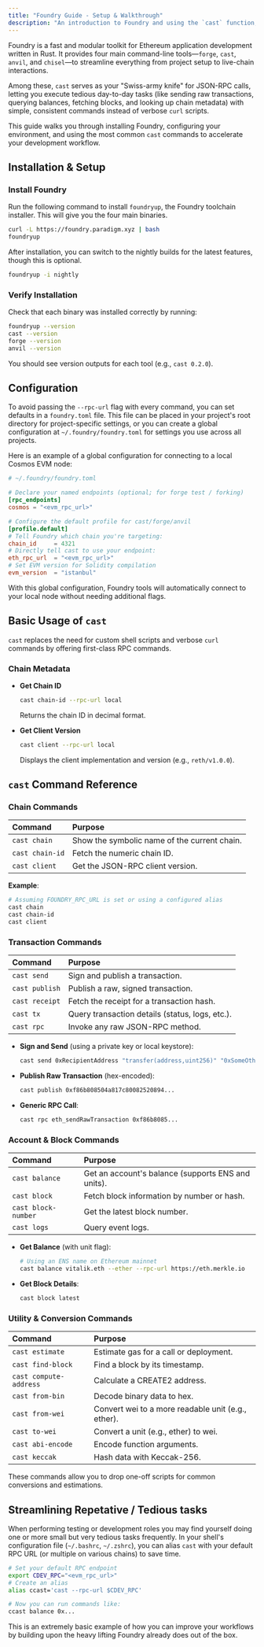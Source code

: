 ```yaml
---
title: "Foundry Guide - Setup & Walkthrough"
description: "An introduction to Foundry and using the `cast` function, replacing complex scripts that may otherwise require multiple rpc calls and other functions in between with a single command."
---
```


Foundry is a fast and modular toolkit for Ethereum application development written in Rust. It provides four main command-line tools—`forge`, `cast`, `anvil`, and `chisel`—to streamline everything from project setup to live-chain interactions.

Among these, `cast` serves as your "Swiss-army knife" for JSON-RPC calls, letting you execute tedious day-to-day tasks (like sending raw transactions, querying balances, fetching blocks, and looking up chain metadata) with simple, consistent commands instead of verbose `curl` scripts.

This guide walks you through installing Foundry, configuring your environment, and using the most common `cast` commands to accelerate your development workflow.

## Installation & Setup

### Install Foundry

Run the following command to install `foundryup`, the Foundry toolchain installer. This will give you the four main binaries.

```bash lines
curl -L https://foundry.paradigm.xyz | bash
foundryup
```

After installation, you can switch to the nightly builds for the latest features, though this is optional.

```bash lines
foundryup -i nightly
```

### Verify Installation

Check that each binary was installed correctly by running:

```bash lines expandable
foundryup --version
cast --version
forge --version
anvil --version
```

You should see version outputs for each tool (e.g., `cast 0.2.0`).

## Configuration

To avoid passing the `--rpc-url` flag with every command, you can set defaults in a `foundry.toml` file. This file can be placed in your project's root directory for project-specific settings, or you can create a global configuration at `~/.foundry/foundry.toml` for settings you use across all projects.

Here is an example of a global configuration for connecting to a local Cosmos EVM node:

```toml title="~/.foundry/foundry.toml" lines expandable
# ~/.foundry/foundry.toml

# Declare your named endpoints (optional; for forge test / forking)
[rpc_endpoints]
cosmos = "<evm_rpc_url>"

# Configure the default profile for cast/forge/anvil
[profile.default]
# Tell Foundry which chain you're targeting:
chain_id     = 4321
# Directly tell cast to use your endpoint:
eth_rpc_url  = "<evm_rpc_url>"
# Set EVM version for Solidity compilation
evm_version  = "istanbul"
```

With this global configuration, Foundry tools will automatically connect to your local node without needing additional flags.

## Basic Usage of `cast`

`cast` replaces the need for custom shell scripts and verbose `curl` commands by offering first-class RPC commands.

### Chain Metadata

- **Get Chain ID**
  ```bash lines
  cast chain-id --rpc-url local
  ```
  Returns the chain ID in decimal format.

- **Get Client Version**
  ```bash lines
  cast client --rpc-url local
  ```
  Displays the client implementation and version (e.g., `reth/v1.0.0`).

## `cast` Command Reference

### Chain Commands

| Command | Purpose |
| :--- | :--- |
| `cast chain` | Show the symbolic name of the current chain. |
| `cast chain-id` | Fetch the numeric chain ID. |
| `cast client` | Get the JSON-RPC client version. |

**Example**:
```bash lines
# Assuming FOUNDRY_RPC_URL is set or using a configured alias
cast chain
cast chain-id
cast client
```

### Transaction Commands

| Command | Purpose |
| :--- | :--- |
| `cast send` | Sign and publish a transaction. |
| `cast publish` | Publish a raw, signed transaction. |
| `cast receipt` | Fetch the receipt for a transaction hash. |
| `cast tx` | Query transaction details (status, logs, etc.). |
| `cast rpc` | Invoke any raw JSON-RPC method. |

- **Sign and Send** (using a private key or local keystore):
  ```bash lines
  cast send 0xRecipientAddress "transfer(address,uint256)" "0xSomeOtherAddress,100" --private-key $YOUR_PK
  ```

- **Publish Raw Transaction** (hex-encoded):
  ```bash lines
  cast publish 0xf86b808504a817c80082520894...
  ```

- **Generic RPC Call**:
  ```bash lines
  cast rpc eth_sendRawTransaction 0xf86b8085...
  ```

### Account & Block Commands

| Command | Purpose |
| :--- | :--- |
| `cast balance` | Get an account's balance (supports ENS and units). |
| `cast block` | Fetch block information by number or hash. |
| `cast block-number`| Get the latest block number. |
| `cast logs` | Query event logs. |

- **Get Balance** (with unit flag):
  ```bash lines
  # Using an ENS name on Ethereum mainnet
  cast balance vitalik.eth --ether --rpc-url https://eth.merkle.io
  ```

- **Get Block Details**:
  ```bash lines
  cast block latest
  ```

### Utility & Conversion Commands

| Command | Purpose |
| :--- | :--- |
| `cast estimate` | Estimate gas for a call or deployment. |
| `cast find-block` | Find a block by its timestamp. |
| `cast compute-address`| Calculate a CREATE2 address. |
| `cast from-bin` | Decode binary data to hex. |
| `cast from-wei` | Convert wei to a more readable unit (e.g., ether). |
| `cast to-wei` | Convert a unit (e.g., ether) to wei. |
| `cast abi-encode` | Encode function arguments. |
| `cast keccak` | Hash data with Keccak-256. |

These commands allow you to drop one-off scripts for common conversions and estimations.

## Streamlining Repetative / Tedious tasks

When performing testing or development roles you may find yourself doing one or more small but very
tedious tasks frequently.
In your shell's configuration file (`~/.bashrc`, `~/.zshrc`), you can alias `cast` with your default RPC URL
(or multiple on various chains) to save time.

```bash lines expandable
# Set your default RPC endpoint
export CDEV_RPC="<evm_rpc_url>"
# Create an alias
alias ccast='cast --rpc-url $CDEV_RPC'

# Now you can run commands like:
ccast balance 0x...
```

This is an extremely basic example of how you can improve your workflows by building upon the heavy lifting Foundry already does out of the box.